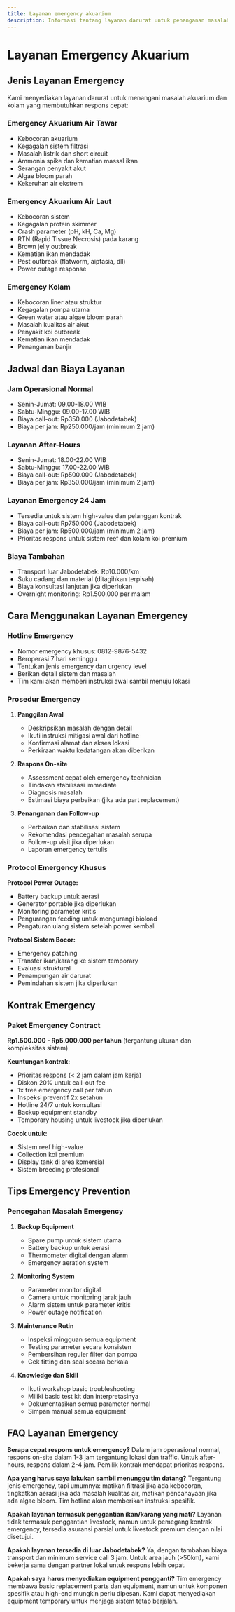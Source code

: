 ```yaml
---
title: Layanan emergency akuarium
description: Informasi tentang layanan darurat untuk penanganan masalah akuarium dan kolam yang membutuhkan respons cepat
---
```



# Layanan Emergency Akuarium

## Jenis Layanan Emergency

Kami menyediakan layanan darurat untuk menangani masalah akuarium dan kolam yang membutuhkan respons cepat:

### Emergency Akuarium Air Tawar
- Kebocoran akuarium
- Kegagalan sistem filtrasi
- Masalah listrik dan short circuit
- Ammonia spike dan kematian massal ikan
- Serangan penyakit akut
- Algae bloom parah
- Kekeruhan air ekstrem

### Emergency Akuarium Air Laut
- Kebocoran sistem
- Kegagalan protein skimmer
- Crash parameter (pH, kH, Ca, Mg)
- RTN (Rapid Tissue Necrosis) pada karang
- Brown jelly outbreak
- Kematian ikan mendadak
- Pest outbreak (flatworm, aiptasia, dll)
- Power outage response

### Emergency Kolam
- Kebocoran liner atau struktur
- Kegagalan pompa utama
- Green water atau algae bloom parah
- Masalah kualitas air akut
- Penyakit koi outbreak
- Kematian ikan mendadak
- Penanganan banjir

## Jadwal dan Biaya Layanan

### Jam Operasional Normal
- Senin-Jumat: 09.00-18.00 WIB
- Sabtu-Minggu: 09.00-17.00 WIB
- Biaya call-out: Rp350.000 (Jabodetabek)
- Biaya per jam: Rp250.000/jam (minimum 2 jam)

### Layanan After-Hours
- Senin-Jumat: 18.00-22.00 WIB
- Sabtu-Minggu: 17.00-22.00 WIB
- Biaya call-out: Rp500.000 (Jabodetabek)
- Biaya per jam: Rp350.000/jam (minimum 2 jam)

### Layanan Emergency 24 Jam
- Tersedia untuk sistem high-value dan pelanggan kontrak
- Biaya call-out: Rp750.000 (Jabodetabek)
- Biaya per jam: Rp500.000/jam (minimum 2 jam)
- Prioritas respons untuk sistem reef dan kolam koi premium

### Biaya Tambahan
- Transport luar Jabodetabek: Rp10.000/km
- Suku cadang dan material (ditagihkan terpisah)
- Biaya konsultasi lanjutan jika diperlukan
- Overnight monitoring: Rp1.500.000 per malam

## Cara Menggunakan Layanan Emergency

### Hotline Emergency
- Nomor emergency khusus: 0812-9876-5432
- Beroperasi 7 hari seminggu
- Tentukan jenis emergency dan urgency level
- Berikan detail sistem dan masalah
- Tim kami akan memberi instruksi awal sambil menuju lokasi

### Prosedur Emergency
1. **Panggilan Awal**
   - Deskripsikan masalah dengan detail
   - Ikuti instruksi mitigasi awal dari hotline
   - Konfirmasi alamat dan akses lokasi
   - Perkiraan waktu kedatangan akan diberikan

2. **Respons On-site**
   - Assessment cepat oleh emergency technician
   - Tindakan stabilisasi immediate
   - Diagnosis masalah
   - Estimasi biaya perbaikan (jika ada part replacement)

3. **Penanganan dan Follow-up**
   - Perbaikan dan stabilisasi sistem
   - Rekomendasi pencegahan masalah serupa
   - Follow-up visit jika diperlukan
   - Laporan emergency tertulis

### Protocol Emergency Khusus

**Protocol Power Outage:**
- Battery backup untuk aerasi
- Generator portable jika diperlukan
- Monitoring parameter kritis
- Pengurangan feeding untuk mengurangi bioload
- Pengaturan ulang sistem setelah power kembali

**Protocol Sistem Bocor:**
- Emergency patching
- Transfer ikan/karang ke sistem temporary
- Evaluasi struktural
- Penampungan air darurat
- Pemindahan sistem jika diperlukan

## Kontrak Emergency

### Paket Emergency Contract
**Rp1.500.000 - Rp5.000.000 per tahun** (tergantung ukuran dan kompleksitas sistem)

**Keuntungan kontrak:**
- Prioritas respons (< 2 jam dalam jam kerja)
- Diskon 20% untuk call-out fee
- 1x free emergency call per tahun
- Inspeksi preventif 2x setahun
- Hotline 24/7 untuk konsultasi
- Backup equipment standby
- Temporary housing untuk livestock jika diperlukan

**Cocok untuk:**
- Sistem reef high-value
- Collection koi premium
- Display tank di area komersial
- Sistem breeding profesional

## Tips Emergency Prevention

### Pencegahan Masalah Emergency
1. **Backup Equipment**
   - Spare pump untuk sistem utama
   - Battery backup untuk aerasi
   - Thermometer digital dengan alarm
   - Emergency aeration system

2. **Monitoring System**
   - Parameter monitor digital
   - Camera untuk monitoring jarak jauh
   - Alarm sistem untuk parameter kritis
   - Power outage notification

3. **Maintenance Rutin**
   - Inspeksi mingguan semua equipment
   - Testing parameter secara konsisten
   - Pembersihan reguler filter dan pompa
   - Cek fitting dan seal secara berkala

4. **Knowledge dan Skill**
   - Ikuti workshop basic troubleshooting
   - Miliki basic test kit dan interpretasinya
   - Dokumentasikan semua parameter normal
   - Simpan manual semua equipment

## FAQ Layanan Emergency

**Berapa cepat respons untuk emergency?**
Dalam jam operasional normal, respons on-site dalam 1-3 jam tergantung lokasi dan traffic. Untuk after-hours, respons dalam 2-4 jam. Pemilik kontrak mendapat prioritas respons.

**Apa yang harus saya lakukan sambil menunggu tim datang?**
Tergantung jenis emergency, tapi umumnya: matikan filtrasi jika ada kebocoran, tingkatkan aerasi jika ada masalah kualitas air, matikan pencahayaan jika ada algae bloom. Tim hotline akan memberikan instruksi spesifik.

**Apakah layanan termasuk penggantian ikan/karang yang mati?**
Layanan tidak termasuk penggantian livestock, namun untuk pemegang kontrak emergency, tersedia asuransi parsial untuk livestock premium dengan nilai disetujui.

**Apakah layanan tersedia di luar Jabodetabek?**
Ya, dengan tambahan biaya transport dan minimum service call 3 jam. Untuk area jauh (>50km), kami bekerja sama dengan partner lokal untuk respons lebih cepat.

**Apakah saya harus menyediakan equipment pengganti?**
Tim emergency membawa basic replacement parts dan equipment, namun untuk komponen spesifik atau high-end mungkin perlu dipesan. Kami dapat menyediakan equipment temporary untuk menjaga sistem tetap berjalan.

